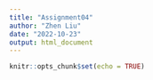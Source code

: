 ```yaml
---
title: "Assignment04"
author: "Zhen Liu"
date: "2022-10-23"
output: html_document
---
```


```r
knitr::opts_chunk$set(echo = TRUE)
```

